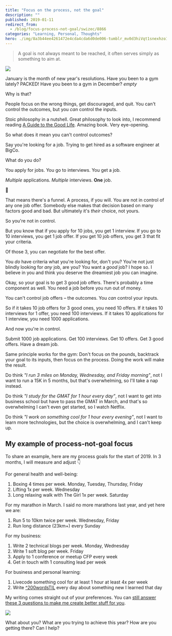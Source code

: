 ```yaml
---
title: "Focus on the process, not the goal"
description: ""
published: 2019-01-11
redirect_from:
  - /blog/focus-process-not-goal/swizec/8866
categories: "Learning, Personal, Thoughts"
hero: ./img/8a3b44ee4261472e4cda4cda6d0de006-tumblr_mv0d3hiVqt1snexhzo1_1280.png
---
```


> A goal is not always meant to be reached, it often serves simply as something to aim at.

![](./img/8a3b44ee4261472e4cda4cda6d0de006-tumblr_mv0d3hiVqt1snexhzo1_1280.png)

January is the month of new year's resolutions. Have you been to a gym lately? PACKED! Have you been to a gym in December? _empty_

Why is that?

People focus on the wrong things, get discouraged, and quit. You can't control the outcomes, but you _can_ control the inputs.

Stoic philosophy in a nutshell. Great philosophy to look into, I recommend reading [A Guide to the Good Life](https://amzn.to/2H6t6g3). Amazing book. Very eye-opening.

So what does it mean you can't control outcomes?

Say you're looking for a job. Trying to get hired as a software engineer at BigCo.

What do you do?

You apply for jobs. You go to interviews. You get a job.

_Multiple_ applications. _Multiple_ interviews. **One** job.

🤔

That means there's a funnel. A process, if you will. You are not in control of any one job offer. Somebody else makes that decision based on many factors good and bad. But ultimately it's _their_ choice, not yours.

So you're not in control.

But you know that if you apply for 10 jobs, you get 1 interview. If you go to 10 interviews, you get 1 job offer. If you get 10 job offers, you get 3 that fit your criteria.

Of those 3, you can negotiate for the best offer.

You _do_ have criteria what you're looking for, don't you? You're not just blindly looking for _any_ job, are you? You want a _good_ job? I hope so. I believe in you and think you deserve the dreamiest job you can imagine.

Okay, so your goal is to get 3 good job offers. There's probably a time component as well. You need a job before you run out of money.

You can't control job offers – the outcomes. You _can_ control your inputs.

So if it takes 10 job offers for 3 good ones, you need 10 offers. If it takes 10 interviews for 1 offer, you need 100 interviews. If it takes 10 applications for 1 interview, you need 1000 applications.

And now you're in control.

Submit 1000 job applications. Get 100 interviews. Get 10 offers. Get 3 good offers. Have a dream job.

Same principle works for the gym: Don't focus on the pounds, backtrack your goal to its inputs, then focus on the process. Doing the work will make the result.

Do think _"I run 3 miles on Monday, Wednesday, and Friday morning"_, not I want to run a 15K in 5 months, but that's overwhelming, so I'll take a nap instead.

Do think _"I study for the GMAT for 1 hour every day"_, not I want to get into business school but have to pass the GMAT in March, and that's so overwhelming I can't even get started, so I watch Netflix.

Do think _"I work on something cool for 1 hour every evening"_, not I want to learn more technologies, but the choice is overwhelming, and I can't keep up.

## My example of process-not-goal focus

To share an example, here are my process goals for the start of 2019. In 3 months, I will measure and adjust 👇

For general health and well-being:

1.  Boxing 4 times per week. Monday, Tuesday, Thursday, Friday
2.  Lifting 1x per week. Wednesday
3.  Long relaxing walk with The Girl 1x per week. Saturday

For my marathon in March. I said no more marathons last year, and yet here we are:

1.  Run 5 to 10km twice per week. Wednesday, Friday
2.  Run long distance (23km+) every Sunday

For my business:

1.  Write 2 technical blogs per week. Monday, Wednesday
2.  Write 1 soft blog per week. Friday
3.  Apply to 1 conference or meetup CFP every week
4.  Get in touch with 1 consulting lead per week

For business and personal learning:

1.  Livecode something cool for at least 1 hour at least 4x per week
2.  Write [^200wordsTIL](https://twitter.com/hashtag/200wordsTIL?src=hash) every day about something new I learned that day

My writing comes straight out of your preferences. You can [still answer these 3 questions to make me create better stuff for you](https://swizecteller.typeform.com/to/GQP8T6).

![](https://swizec.com/blog/wp-content/uploads/2019/01/CleanShot_2019-01-11_at_08.41.36@2x.png)

What about you? What are you trying to achieve this year? How are you getting there? Can I help?
